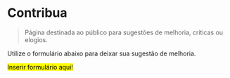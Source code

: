 # Contribua

> Página destinada ao público para sugestões de melhoria, críticas ou elogios.

Utilize o formulário abaixo para deixar sua sugestão de melhoria.

<mark>Inserir formulário aqui!</mark>
